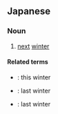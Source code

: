 ==Japanese==
{{ja-kanjitab|らい|とう|yomi=o}}

===Noun===
{{ja-noun|らいとう|kyu=來冬}}

# [[next]] [[winter]]

====Related terms====
* {{ja-r|今冬|こんとう}}: this winter
* {{ja-r|去冬|きょとう}}: last winter
* {{ja-r|昨冬|さくとう}}: last winter
